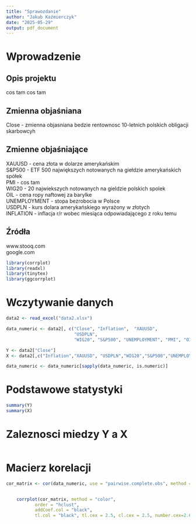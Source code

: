 ```yaml
---
title: "Sprawozdanie"
author: "Jakub Kaźmierczyk"
date: "2025-05-29"
output: pdf_document
---
```


# Wprowadzenie

## Opis projektu 

cos tam cos tam

## Zmienna objaśniana 

Close - zmienna objasniana bedzie rentownosc 10-letnich polskich obligacji skarbowcyh

## Zmienne objaśniające 

XAUUSD - cena złota w dolarze amerykańskim\
S&P500 - ETF 500 największych notowanych na giełdzie amerykańskich spółek\
PMI - cos tam\
WIG20 - 20 najwiekszych notowanych na gieldzie polskich spolek\
OIL - cena ropy naftowej za barylke\
UNEMPLOYMENT - stopa bezrobocia w Polsce\
USDPLN - kurs dolara amerykańskiego wyrażony w złotych\
INFLATION - inflacja r/r wobec miesiąca odpowiadającego z roku temu\


## Źródła 
www.stooq.com\
google.com\

```r
library(corrplot)
library(readxl)
library(tinytex)
library(ggcorrplot)

```

# Wczytywanie danych

```r

data2 <- read_excel("data2.xlsx")

data_numeric <- data2[, c("Close", "Inflation",  "XAUUSD", 
                          "USDPLN",  
                          "WIG20", "S&P500", "UNEMPLOYMENT", "PMI", "OIL")]

Y <- data2["Close"]
X <- data2[,c("Inflation","XAUUSD", "USDPLN","WIG20","S&P500","UNEMPLOYMENT","PMI","OIL")]

data_numeric <- data_numeric[sapply(data_numeric, is.numeric)]
```

# Podstawowe statystyki

```r
summary(Y)
summary(X)
```

# Zaleznosci miedzy Y a X

```r

```

# Macierz korelacji 

```r
cor_matrix <- cor(data_numeric, use = "pairwise.complete.obs", method = "pearson")


    corrplot(cor_matrix, method = "color",
           order = "hclust",
           addCoef.col = "black", 
           tl.col = "black", tl.cex = 2.5, cl.cex = 2.5, number.cex=2.6)
```








